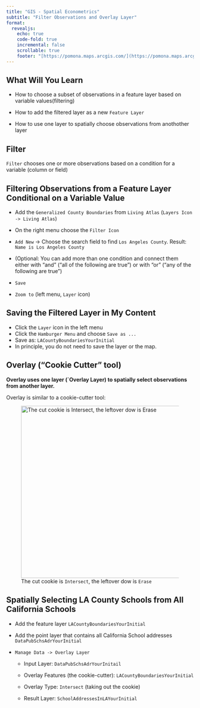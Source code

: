 ```yaml
---
title: "GIS - Spatial Econometrics"
subtitle: "Filter Observations and Overlay Layer"
format: 
  revealjs:
    echo: true
    code-fold: true
    incremental: false
    scrollable: true
    footer: "[https://pomona.maps.arcgis.com/](https://pomona.maps.arcgis.com/)"
---
```


## What Will You Learn {.scrollable .smaller}

-   How to choose a subset of observations in a feature layer based on variable values(filtering)

-   How to add the filtered layer as a new `Feature Layer`

-   How to use one layer to spatially choose observations from anothother layer

## Filter

`Filter` chooses one or more observations based on a condition for a variable (column or field)

## Filtering Observations from a Feature Layer Conditional on a Variable Value

-   Add the `Generalized County Boundaries` from `Living Atlas` (`Layers Icon -> Living Atlas`)

-   On the right menu choose the `Filter Icon`

-   `Add New` -\> Choose the search field to find `Los Angeles County`. Result: `Name is Los Angeles County`

-   (Optional: You can add more than one condition and connect them either with "and" ("all of the following are true") or with "or" ("any of the following are true")

-   `Save`

-   `Zoom to` (left menu, `Layer` icon)

## Saving the Filtered Layer in My Content

-   Click the `Layer` icon in the left menu
-   Click the `Hamburger Menu` and choose `Save as ...`
-   Save as: `LACountyBoundariesYourInitial`
-   In principle, you do not need to save the layer or the map.

## Overlay ("Cookie Cutter" tool)

**Overlay uses one layer (\`Overlay Layer) to spatially select observations from another layer.**

Overlay is similar to a cookie-cutter tool:

![The cut cookie is `Intersect`, the leftover dow is `Erase`](CookieCutter.jfif){width="462"}

## Spatially Selecting LA County Schools from All California Schools

-   Add the feature layer `LACountyBoundariesYourInitial`

-   Add the point layer that contains all California School addresses `DataPubSchsAdrYourInitial`

-   `Manage Data -> Overlay Layer`

    -   Input Layer: `DataPubSchsAdrYourInitail`

    -   Overlay Features (the cookie-cutter): `LACountyBoundariesYourInitial`

    -   Overlay Type: `Intersect` (taking out the cookie)

    -   Result Layer: `SchoolAddressesInLAYourInitial`
